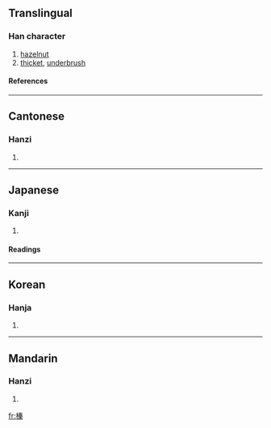 ==Translingual==
===Han character===
{{Han char|rn=75|rad=木|as=10|sn=14|four=4599<sub>4</sub>|canj=木手大木 (DQKD)}}
# [[hazelnut]]
# [[thicket]], [[underbrush]]
====References====
{{Han ref|kx=0543.180|dkj=15240|dj=0931.070|hdz=21259.050|uh=699B|ud=27035|bh=BA64|bd=47716}}

----
==Cantonese==
===Hanzi===
{{yue-hanzi|jyut=|y=jeun1}}
# {{defn|Cantonese}}

----
==Japanese==
===Kanji===
{{ja-kanji|grade=|rs=木10}}
# {{defn|Japanese}} 
====Readings====
{{ja-readings|on=[[しん]] (shin)|kun=[[はしばみ]] (hashibami), [[はり]] (hari)}}

----
==Korean==
===Hanja===
{{ko-hanja|hangeul=진|eumhun=|rv=jin|mr=chin|y=cin}}
# {{defn|Korean}}

----
==Mandarin==
===Hanzi===
{{cmn-hanzi|pin=[[zhēn]] ([[zhen1]])|wg=chen<sup>1</sup>}}
# {{defn|Mandarin}}

[[fr:榛]]